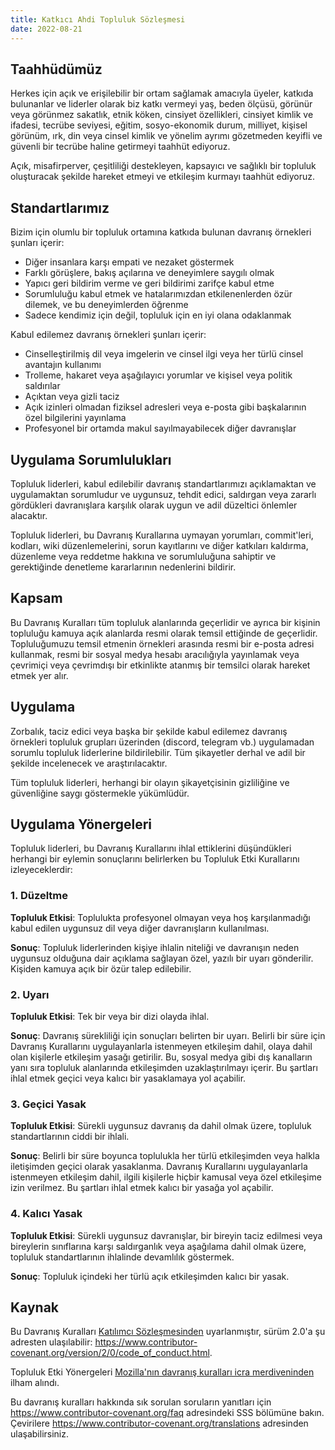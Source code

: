 ```yaml
---
title: Katkıcı Ahdi Topluluk Sözleşmesi
date: 2022-08-21
---
```


## Taahhüdümüz

Herkes için açık ve erişilebilir bir ortam sağlamak amacıyla üyeler, katkıda bulunanlar ve liderler olarak biz katkı vermeyi yaş, beden ölçüsü, görünür veya görünmez sakatlık, etnik köken, cinsiyet özellikleri, cinsiyet kimlik ve ifadesi, tecrübe seviyesi, eğitim, sosyo-ekonomik durum, milliyet, kişisel görünüm, ırk, din veya cinsel kimlik ve yönelim ayrımı gözetmeden keyifli ve güvenli bir tecrübe haline getirmeyi taahhüt ediyoruz.

Açık, misafirperver, çeşitliliği destekleyen, kapsayıcı ve sağlıklı bir topluluk oluşturacak şekilde hareket etmeyi ve etkileşim kurmayı taahhüt ediyoruz.

## Standartlarımız

Bizim için olumlu bir topluluk ortamına katkıda bulunan davranış örnekleri şunları içerir:

- Diğer insanlara karşı empati ve nezaket göstermek
- Farklı görüşlere, bakış açılarına ve deneyimlere saygılı olmak
- Yapıcı geri bildirim verme ve geri bildirimi zarifçe kabul etme
- Sorumluluğu kabul etmek ve hatalarımızdan etkilenenlerden özür dilemek, ve bu deneyimlerden öğrenme
- Sadece kendimiz için değil, topluluk için en iyi olana odaklanmak

Kabul edilemez davranış örnekleri şunları içerir:

- Cinselleştirilmiş dil veya imgelerin ve cinsel ilgi veya her türlü cinsel avantajın kullanımı
- Trolleme, hakaret veya aşağılayıcı yorumlar ve kişisel veya politik saldırılar
- Açıktan veya gizli taciz
- Açık izinleri olmadan fiziksel adresleri veya e-posta gibi başkalarının özel bilgilerini yayınlama
- Profesyonel bir ortamda makul sayılmayabilecek diğer davranışlar

## Uygulama Sorumlulukları

Topluluk liderleri, kabul edilebilir davranış standartlarımızı açıklamaktan ve uygulamaktan sorumludur ve uygunsuz, tehdit edici, saldırgan veya zararlı gördükleri davranışlara karşılık olarak uygun ve adil düzeltici önlemler alacaktır.

Topluluk liderleri, bu Davranış Kurallarına uymayan yorumları, commit'leri, kodları, wiki düzenlemelerini, sorun kayıtlarını ve diğer katkıları kaldırma, düzenleme veya reddetme hakkına ve sorumluluğuna sahiptir ve gerektiğinde denetleme kararlarının nedenlerini bildirir.

## Kapsam

Bu Davranış Kuralları tüm topluluk alanlarında geçerlidir ve ayrıca bir kişinin topluluğu kamuya açık alanlarda resmi olarak temsil ettiğinde de geçerlidir. Topluluğumuzu temsil etmenin örnekleri arasında resmi bir e-posta adresi kullanmak, resmi bir sosyal medya hesabı aracılığıyla yayınlamak veya çevrimiçi veya çevrimdışı bir etkinlikte atanmış bir temsilci olarak hareket etmek yer alır.

## Uygulama

Zorbalık, taciz edici veya başka bir şekilde kabul edilemez davranış örnekleri topluluk grupları üzerinden (discord, telegram vb.) uygulamadan sorumlu topluluk liderlerine bildirilebilir. Tüm şikayetler derhal ve adil bir şekilde incelenecek ve araştırılacaktır.

Tüm topluluk liderleri, herhangi bir olayın şikayetçisinin gizliliğine ve güvenliğine saygı göstermekle yükümlüdür.

## Uygulama Yönergeleri

Topluluk liderleri, bu Davranış Kurallarını ihlal ettiklerini düşündükleri herhangi bir eylemin sonuçlarını belirlerken bu Topluluk Etki Kurallarını izleyeceklerdir:

### 1. Düzeltme

**Topluluk Etkisi**: Toplulukta profesyonel olmayan veya hoş karşılanmadığı kabul edilen uygunsuz dil veya diğer davranışların kullanılması.

**Sonuç**: Topluluk liderlerinden kişiye ihlalin niteliği ve davranışın neden uygunsuz olduğuna dair açıklama sağlayan özel, yazılı bir uyarı gönderilir. Kişiden kamuya açık bir özür talep edilebilir.

### 2. Uyarı

**Topluluk Etkisi**: Tek bir veya bir dizi olayda ihlal.

**Sonuç**: Davranış sürekliliği için sonuçları belirten bir uyarı. Belirli bir süre için Davranış Kurallarını uygulayanlarla istenmeyen etkileşim dahil, olaya dahil olan kişilerle etkileşim yasağı getirilir. Bu, sosyal medya gibi dış kanalların yanı sıra topluluk alanlarında etkileşimden uzaklaştırılmayı içerir. Bu şartları ihlal etmek geçici veya kalıcı bir yasaklamaya yol açabilir.

### 3. Geçici Yasak

**Topluluk Etkisi**: Sürekli uygunsuz davranış da dahil olmak üzere, topluluk standartlarının ciddi bir ihlali.

**Sonuç**: Belirli bir süre boyunca toplulukla her türlü etkileşimden veya halkla iletişimden geçici olarak yasaklanma. Davranış Kurallarını uygulayanlarla istenmeyen etkileşim dahil, ilgili kişilerle hiçbir kamusal veya özel etkileşime izin verilmez. Bu şartları ihlal etmek kalıcı bir yasağa yol açabilir.

### 4. Kalıcı Yasak

**Topluluk Etkisi**: Sürekli uygunsuz davranışlar, bir bireyin taciz edilmesi veya bireylerin sınıflarına karşı saldırganlık veya aşağılama dahil olmak üzere, topluluk standartlarının ihlalinde devamlılık göstermek.

**Sonuç**: Topluluk içindeki her türlü açık etkileşimden kalıcı bir yasak.

## Kaynak

Bu Davranış Kuralları [Katılımcı Sözleşmesinden] uyarlanmıştır, sürüm 2.0'a şu adresten ulaşılabilir: https://www.contributor-covenant.org/version/2/0/code_of_conduct.html.

Topluluk Etki Yönergeleri [Mozilla'nın davranış kuralları icra merdiveninden](https://github.com/mozilla/diversity) ilham alındı.

Bu davranış kuralları hakkında sık sorulan soruların yanıtları için https://www.contributor-covenant.org/faq adresindeki SSS bölümüne bakın. Çevirilere https://www.contributor-covenant.org/translations adresinden ulaşabilirsiniz.


[Katılımcı Sözleşmesinden]: https://www.contributor-covenant.org

